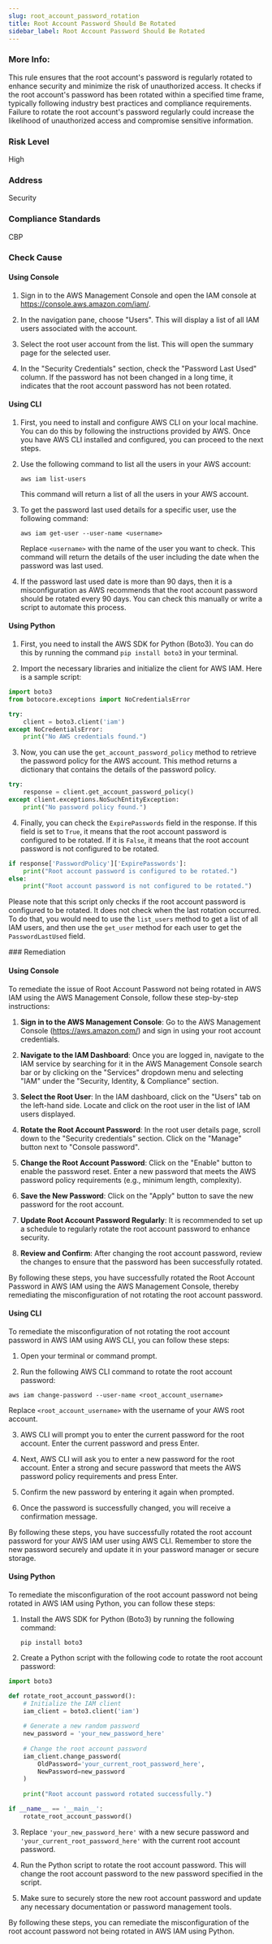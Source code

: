 ```yaml
---
slug: root_account_password_rotation
title: Root Account Password Should Be Rotated
sidebar_label: Root Account Password Should Be Rotated
---
```


### More Info:

This rule ensures that the root account's password is regularly rotated to enhance security and minimize the risk of unauthorized access. It checks if the root account's password has been rotated within a specified time frame, typically following industry best practices and compliance requirements. Failure to rotate the root account's password regularly could increase the likelihood of unauthorized access and compromise sensitive information.

### Risk Level

High

### Address

Security

### Compliance Standards

CBP



<Tabs><Tab title='Cause'>
### Check Cause

#### Using Console

1. Sign in to the AWS Management Console and open the IAM console at https://console.aws.amazon.com/iam/.
   
2. In the navigation pane, choose "Users". This will display a list of all IAM users associated with the account.

3. Select the root user account from the list. This will open the summary page for the selected user.

4. In the "Security Credentials" section, check the "Password Last Used" column. If the password has not been changed in a long time, it indicates that the root account password has not been rotated.

#### Using CLI

1. First, you need to install and configure AWS CLI on your local machine. You can do this by following the instructions provided by AWS. Once you have AWS CLI installed and configured, you can proceed to the next steps.

2. Use the following command to list all the users in your AWS account:

   ```
   aws iam list-users
   ```

   This command will return a list of all the users in your AWS account.

3. To get the password last used details for a specific user, use the following command:

   ```
   aws iam get-user --user-name <username>
   ```

   Replace `<username>` with the name of the user you want to check. This command will return the details of the user including the date when the password was last used.

4. If the password last used date is more than 90 days, then it is a misconfiguration as AWS recommends that the root account password should be rotated every 90 days. You can check this manually or write a script to automate this process.

#### Using Python

1. First, you need to install the AWS SDK for Python (Boto3). You can do this by running the command `pip install boto3` in your terminal.

2. Import the necessary libraries and initialize the client for AWS IAM. Here is a sample script:

```python
import boto3
from botocore.exceptions import NoCredentialsError

try:
    client = boto3.client('iam')
except NoCredentialsError:
    print("No AWS credentials found.")
```

3. Now, you can use the `get_account_password_policy` method to retrieve the password policy for the AWS account. This method returns a dictionary that contains the details of the password policy.

```python
try:
    response = client.get_account_password_policy()
except client.exceptions.NoSuchEntityException:
    print("No password policy found.")
```

4. Finally, you can check the `ExpirePasswords` field in the response. If this field is set to `True`, it means that the root account password is configured to be rotated. If it is `False`, it means that the root account password is not configured to be rotated.

```python
if response['PasswordPolicy']['ExpirePasswords']:
    print("Root account password is configured to be rotated.")
else:
    print("Root account password is not configured to be rotated.")
```

Please note that this script only checks if the root account password is configured to be rotated. It does not check when the last rotation occurred. To do that, you would need to use the `list_users` method to get a list of all IAM users, and then use the `get_user` method for each user to get the `PasswordLastUsed` field.

</Tab>


<Tab title='Remediation'>
### Remediation

#### Using Console

To remediate the issue of Root Account Password not being rotated in AWS IAM using the AWS Management Console, follow these step-by-step instructions:

1. **Sign in to the AWS Management Console**: Go to the AWS Management Console (https://aws.amazon.com/) and sign in using your root account credentials.

2. **Navigate to the IAM Dashboard**: Once you are logged in, navigate to the IAM service by searching for it in the AWS Management Console search bar or by clicking on the "Services" dropdown menu and selecting "IAM" under the "Security, Identity, & Compliance" section.

3. **Select the Root User**: In the IAM dashboard, click on the "Users" tab on the left-hand side. Locate and click on the root user in the list of IAM users displayed.

4. **Rotate the Root Account Password**: In the root user details page, scroll down to the "Security credentials" section. Click on the "Manage" button next to "Console password". 

5. **Change the Root Account Password**: Click on the "Enable" button to enable the password reset. Enter a new password that meets the AWS password policy requirements (e.g., minimum length, complexity). 

6. **Save the New Password**: Click on the "Apply" button to save the new password for the root account.

7. **Update Root Account Password Regularly**: It is recommended to set up a schedule to regularly rotate the root account password to enhance security.

8. **Review and Confirm**: After changing the root account password, review the changes to ensure that the password has been successfully rotated.

By following these steps, you have successfully rotated the Root Account Password in AWS IAM using the AWS Management Console, thereby remediating the misconfiguration of not rotating the root account password.

#### Using CLI

To remediate the misconfiguration of not rotating the root account password in AWS IAM using AWS CLI, you can follow these steps:

1. Open your terminal or command prompt.

2. Run the following AWS CLI command to rotate the root account password:
```
aws iam change-password --user-name <root_account_username>
```
Replace `<root_account_username>` with the username of your AWS root account.

3. AWS CLI will prompt you to enter the current password for the root account. Enter the current password and press Enter.

4. Next, AWS CLI will ask you to enter a new password for the root account. Enter a strong and secure password that meets the AWS password policy requirements and press Enter.

5. Confirm the new password by entering it again when prompted.

6. Once the password is successfully changed, you will receive a confirmation message.

By following these steps, you have successfully rotated the root account password for your AWS IAM user using AWS CLI. Remember to store the new password securely and update it in your password manager or secure storage.

#### Using Python

To remediate the misconfiguration of the root account password not being rotated in AWS IAM using Python, you can follow these steps:

1. Install the AWS SDK for Python (Boto3) by running the following command:
   ```
   pip install boto3
   ```

2. Create a Python script with the following code to rotate the root account password:

```python
import boto3

def rotate_root_account_password():
    # Initialize the IAM client
    iam_client = boto3.client('iam')
    
    # Generate a new random password
    new_password = 'your_new_password_here'
    
    # Change the root account password
    iam_client.change_password(
        OldPassword='your_current_root_password_here',
        NewPassword=new_password
    )
    
    print("Root account password rotated successfully.")

if __name__ == '__main__':
    rotate_root_account_password()
```

3. Replace `'your_new_password_here'` with a new secure password and `'your_current_root_password_here'` with the current root account password.

4. Run the Python script to rotate the root account password. This will change the root account password to the new password specified in the script.

5. Make sure to securely store the new root account password and update any necessary documentation or password management tools.

By following these steps, you can remediate the misconfiguration of the root account password not being rotated in AWS IAM using Python.



</Tab>
</Tabs>